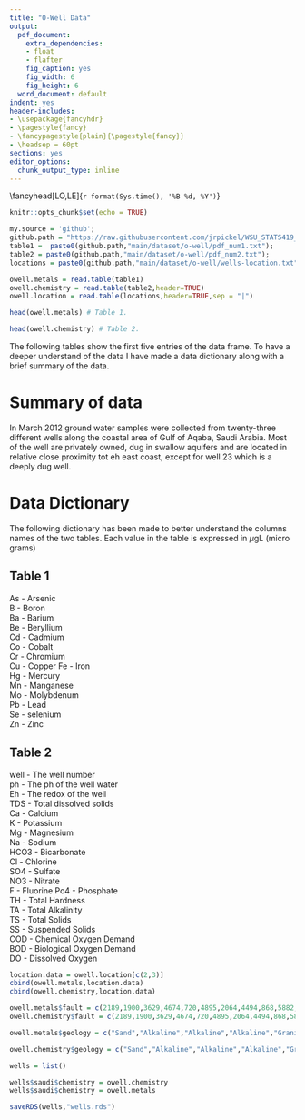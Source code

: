 ```yaml
---
title: "O-Well Data"
output:
  pdf_document:
    extra_dependencies:
    - float
    - flafter
    fig_caption: yes
    fig_width: 6
    fig_height: 6
  word_document: default
indent: yes
header-includes:
- \usepackage{fancyhdr}
- \pagestyle{fancy}
- \fancypagestyle{plain}{\pagestyle{fancy}}
- \headsep = 60pt
sections: yes
editor_options:
  chunk_output_type: inline
---
```

\fancyhead[RO,RE]{Justin Pickel \\ STATS 419 \\ Dr.Shaffer }
\fancyhead[LO,LE]{`r format(Sys.time(), '%B %d, %Y')`}
\fancyhead[CO,CE]{Assignment: o-well}
\setlength\parindent{24pt}

```r
knitr::opts_chunk$set(echo = TRUE)

my.source = 'github';
github.path = "https://raw.githubusercontent.com/jrpickel/WSU_STATS419_2021/";
table1 =  paste0(github.path,"main/dataset/o-well/pdf_num1.txt");
table2 = paste0(github.path,"main/dataset/o-well/pdf_num2.txt");
locations = paste0(github.path,"main/dataset/o-well/wells-location.txt");
```

```r
owell.metals = read.table(table1)
owell.chemistry = read.table(table2,header=TRUE)
owell.location = read.table(locations,header=TRUE,sep = "|")
```

```r
head(owell.metals) # Table 1.
```

```r
head(owell.chemistry) # Table 2.
```

The following tables show the first five entries of the data frame. To have a deeper understand of the data I have made a data dictionary along with a brief summary of the data.  

# Summary of data
In March 2012 ground water samples were collected from twenty-three different wells along the coastal area of Gulf of Aqaba, Saudi Arabia. Most of the well are privately owned, dug in swallow aquifers and are located in relative close proximity tot eh east coast, except for well 23 which is a deeply dug well.
\begin{quote}
"Results of dissolved metals and physicochemical properties of groundwater samples are presented in Table
1 and Table 2. Metal contents in groundwater samples were low throughout the sampling wells and they are
within the range listed for waters suitable for drinking water (WHO, 2008). High concentrations of these metals
have been found in the adjacent soil samples and geologic units (Table 3 and Table 4). This suggests that the
primary source of dissolved metals to groundwater is not probably metals leached from the surrounding rocks
and soils, but rather released from aquifer materials (water-rock interaction). It may also suggest that
groundwater aquifer is not significantly recharged from surface runoff or the recharge rate from surface water is
low or negligible. This is consistent with the low and erratic annual precipitation rate occurred in the region." - (Journal of Applied Science and Agriculture,2013)
\end{quote}

# Data Dictionary
The following dictionary has been made to better understand the columns names of the two tables. Each value in the table is expressed in $\mu$g\textbackslash L (micro grams) \par
## Table 1 
As - Arsenic  
B - Boron  
Ba - Barium  
Be - Beryllium  
Cd - Cadmium  
Co - Cobalt  
Cr - Chromium  
Cu - Copper 
Fe - Iron  
Hg - Mercury  
Mn - Manganese  
Mo - Molybdenum  
Pb - Lead  
Se - selenium  
Zn - Zinc\par
## Table 2
well - The well number   
ph - The ph of the well water  
Eh - The redox of the well  
TDS - Total dissolved solids  
Ca - Calcium   
K - Potassium  
Mg - Magnesium  
Na - Sodium  
HCO3 - Bicarbonate  
Cl - Chlorine    
SO4 - Sulfate   
NO3 - Nitrate  
F - Fluorine 
Po4 - Phosphate  
TH - Total Hardness  
TA - Total Alkalinity  
TS - Total Solids  
SS - Suspended Solids  
COD - Chemical Oxygen Demand  
BOD - Biological Oxygen Demand  
DO - Dissolved Oxygen  

```r
location.data = owell.location[c(2,3)]
cbind(owell.metals,location.data)
cbind(owell.chemistry,location.data)
```

```r
owell.metals$fault = c(2189,1900,3629,4674,720,4895,2064,4494,868,5882,5813,5665,670,493,4818,1114,2705,5582,2539,4466 ,6009,3313,2697)
owell.chemistry$fault = c(2189,1900,3629,4674,720,4895,2064,4494,868,5882,5813,5665,670,493,4818,1114,2705,5582,2539,4466 ,6009,3313,2697)
```

```r
owell.metals$geology = c("Sand","Alkaline","Alkaline","Alkaline","Granite","Volcanic","Gypsum","Alkaline","Gypsum","Volcanic","Alkaline,Granite","Granite","Gypsum","Gypsum","Volcanic","Alkaline,Volcanic","Gypsum","Sand","Sand","Sand","Sand","Sand","Alkaline,Granite")

owell.chemistry$geology = c("Sand","Alkaline","Alkaline","Alkaline","Granite","Volcanic","Gypsum","Alkaline","Gypsum","Volcanic","Alkaline,Granite","Granite","Gypsum","Gypsum","Volcanic","Alkaline,Volcanic","Gypsum","Sand","Sand","Sand","Sand","Sand","Alkaline,Granite")
```

```r
wells = list()

wells$saudi$chemistry = owell.chemistry
wells$saudi$chemistry = owell.metals

saveRDS(wells,"wells.rds")
```
